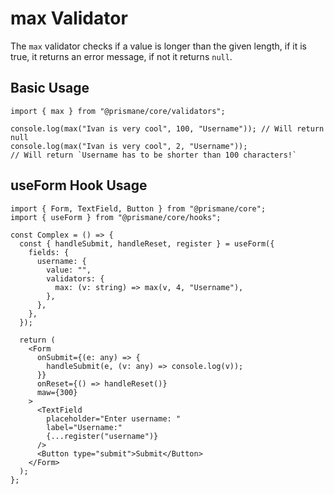 # max Validator

The `max` validator checks if a value is longer than the given length, if it is true, it returns an error message, if not it returns `null`.

## Basic Usage

```tsx
import { max } from "@prismane/core/validators";

console.log(max("Ivan is very cool", 100, "Username")); // Will return null
console.log(max("Ivan is very cool", 2, "Username"));
// Will return `Username has to be shorter than 100 characters!`
```

## useForm Hook Usage

```tsx
import { Form, TextField, Button } from "@prismane/core";
import { useForm } from "@prismane/core/hooks";

const Complex = () => {
  const { handleSubmit, handleReset, register } = useForm({
    fields: {
      username: {
        value: "",
        validators: {
          max: (v: string) => max(v, 4, "Username"),
        },
      },
    },
  });

  return (
    <Form
      onSubmit={(e: any) => {
        handleSubmit(e, (v: any) => console.log(v));
      }}
      onReset={() => handleReset()}
      maw={300}
    >
      <TextField
        placeholder="Enter username: "
        label="Username:"
        {...register("username")}
      />
      <Button type="submit">Submit</Button>
    </Form>
  );
};
```
